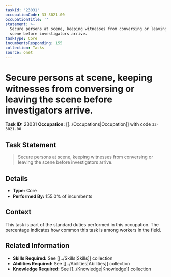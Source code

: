 ```yaml
---
taskId: '23031'
occupationCode: 33-3021.00
occupationTitle: ''
statement: >-
  Secure persons at scene, keeping witnesses from conversing or leaving the
  scene before investigators arrive.
taskType: Core
incumbentsResponding: 155
collection: Tasks
source: onet
---
```

# Secure persons at scene, keeping witnesses from conversing or leaving the scene before investigators arrive.

**Task ID:** 23031
**Occupation:** [[../Occupations|Occupation]] with code `33-3021.00`

## Task Statement

> Secure persons at scene, keeping witnesses from conversing or leaving the scene before investigators arrive.

## Details

- **Type:** Core
- **Performed By:** 155.0% of incumbents

## Context

This task is part of the standard duties performed in this occupation. The percentage indicates how common this task is among workers in the field.

## Related Information

- **Skills Required:** See [[../Skills|Skills]] collection
- **Abilities Required:** See [[../Abilities|Abilities]] collection
- **Knowledge Required:** See [[../Knowledge|Knowledge]] collection
